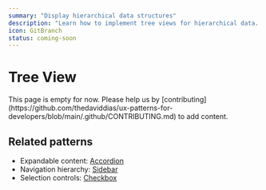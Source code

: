 ```yaml
---
summary: "Display hierarchical data structures"
description: "Learn how to implement tree views for hierarchical data. Discover best practices for expandable nodes, selection states, and keyboard navigation."
icon: GitBranch
status: coming-soon
---
```



# Tree View

<Callout type="warning">
  This page is empty for now. Please help us by
  [contributing](https://github.com/thedaviddias/ux-patterns-for-developers/blob/main/.github/CONTRIBUTING.md)
  to add content.
</Callout>

## Related patterns

- Expandable content: [Accordion](/patterns/content-management/accordion)
- Navigation hierarchy: [Sidebar](/patterns/navigation/sidebar)
- Selection controls: [Checkbox](/patterns/forms/checkbox)